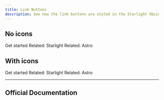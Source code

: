 ```yaml
---
title: Link Buttons
description: See how the link buttons are styled in the Starlight Obsidian theme.
---
```


[//]: # (This example is largely based on the one found in the Starlight Rapide theme, all credits go to HiDeoo!)


## No icons

<LinkButton href="/starlight-theme-obsidian/getting-started/">Get started</LinkButton>
<LinkButton href="https://starlight.astro.build/" variant="secondary">
  Related: Starlight
</LinkButton>
<LinkButton href="https://docs.astro.build/" variant="minimal">
  Related: Astro
</LinkButton>

## With icons

<LinkButton href="/starlight-theme-obsidian/getting-started/" icon="rocket">
  Get started
</LinkButton>
<LinkButton
  href="https://starlight.astro.build/"
  variant="secondary"
  icon="external"
>
  Related: Starlight
</LinkButton>
<LinkButton href="https://docs.astro.build/" variant="minimal" icon="external">
  Related: Astro
</LinkButton>


---

## Official Documentation

<CardGrid>
    <LinkCard title="Link Button Documentation" href="https://starlight.astro.build/components/link-buttons/" />
</CardGrid>
